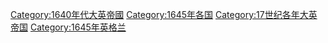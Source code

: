 [[Category:1640年代大英帝國|Category:1640年代大英帝國]]
[[Category:1645年各国|Category:1645年各国]]
[[Category:17世纪各年大英帝国|Category:17世纪各年大英帝国]]
[[Category:1645年英格兰|Category:1645年英格兰]]